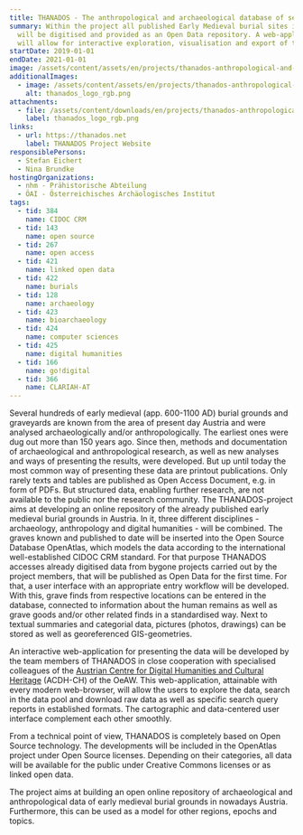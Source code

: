 ```yaml
---
title: THANADOS - The anthropological and archaeological database of sepultures
summary: Within the project all published Early Medieval burial sites in Austria
  will be digitised and provided as an Open Data repository. A web-application
  will allow for interactive exploration, visualisation and export of the data.
startDate: 2019-01-01
endDate: 2021-01-01
image: /assets/content/assets/en/projects/thanados-anthropological-and-archaeological-database-sepultures/screenshot.jpg
additionalImages:
  - image: /assets/content/assets/en/projects/thanados-anthropological-and-archaeological-database-sepultures/additionalImages/thanados_logo_rgb.png
    alt: thanados_logo_rgb.png
attachments:
  - file: /assets/content/downloads/en/projects/thanados-anthropological-and-archaeological-database-sepultures/attachments/thanados_logo_rgb.png
    label: thanados_logo_rgb.png
links:
  - url: https://thanados.net
    label: THANADOS Project Website
responsiblePersons:
  - Stefan Eichert
  - Nina Brundke
hostingOrganizations:
  - nhm - Prähistorische Abteilung
  - ÖAI - Österreichisches Archäologisches Institut
tags:
  - tid: 384
    name: CIDOC CRM
  - tid: 143
    name: open source
  - tid: 267
    name: open access
  - tid: 421
    name: linked open data
  - tid: 422
    name: burials
  - tid: 128
    name: archaeology
  - tid: 423
    name: bioarchaeology
  - tid: 424
    name: computer sciences
  - tid: 425
    name: digital humanities
  - tid: 166
    name: go!digital
  - tid: 366
    name: CLARIAH-AT
---
```

Several hundreds of early medieval (app. 600-1100 AD) burial grounds and graveyards are known from the area of present day Austria and were analysed archaeologically and/or anthropologically. The earliest ones were dug out more than 150 years ago. Since then, methods and documentation of archaeological and anthropological research, as well as new analyses and ways of presenting the results, were developed. But up until today the most common way of presenting these data are printout publications. Only rarely texts and tables are published as Open Access Document, e.g. in form of PDFs. But structured data, enabling further research, are not available to the public nor the research community. The THANADOS-project aims at developing an online repository of the already published early medieval burial grounds in Austria. In it, three different disciplines - archaeology, anthropology and digital humanities - will be combined. The graves known and published to date will be inserted into the Open Source Database OpenAtlas, which models the data according to the international well-established CIDOC CRM standard. For that purpose THANADOS accesses already digitised data from bygone projects carried out by the project members, that will be published as Open Data for the first time. For that, a user interface with an appropriate entry workflow will be developed. With this, grave finds from respective locations can be entered in the database, connected to information about the human remains as well as grave goods and/or other related finds in a standardised way. Next to textual summaries and categorial data, pictures (photos, drawings) can be stored as well as georeferenced GIS-geometries.

An interactive web-application for presenting the data will be developed by the team members of THANADOS in close cooperation with specialised colleagues of the [Austrian Centre for Digital Humanities and Cultural Heritage](https://www.oeaw.ac.at/acdh/) (ACDH-CH) of the OeAW. This web-application, attainable with every modern web-browser, will allow the users to explore the data, search in the data pool and download raw data as well as specific search query reports in established formats. The cartographic and data-centered user interface complement each other smoothly.

From a technical point of view, THANADOS is completely based on Open Source technology. The developments will be included in the OpenAtlas project under Open Source licenses. Depending on their categories, all data will be available for the public under Creative Commons licenses or as linked open data.

The project aims at building an open online repository of archaeological and anthropological data of early medieval burial grounds in nowadays Austria. Furthermore, this can be used as a model for other regions, epochs and topics.
